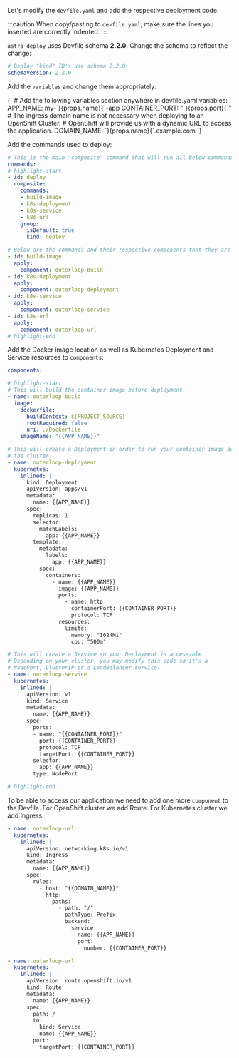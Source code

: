 
Let's modify the `devfile.yaml` and add the respective deployment code.

:::caution
When copy/pasting to `devfile.yaml`, make sure the lines you inserted are correctly indented.
:::

`astra deploy` uses Devfile schema **2.2.0**. Change the schema to reflect the change:

```yaml
# Deploy "kind" ID's use schema 2.2.0+
schemaVersion: 2.2.0
```

Add the `variables` and change them appropriately:

<div>
<CodeBlock language="yaml">
{`
# Add the following variables section anywhere in devfile.yaml
variables:
  APP_NAME: my-`}{props.name}{`-app
  CONTAINER_PORT: "`}{props.port}{`"
  # The ingress domain name is not necessary when deploying to an OpenShift Cluster.
  # OpenShift will provide us with a dynamic URL to access the application.
  DOMAIN_NAME: `}{props.name}{`.example.com
`}
</CodeBlock>
</div>

Add the commands used to deploy:

```yaml
# This is the main "composite" command that will run all below commands
commands:
# highlight-start
- id: deploy
  composite:
    commands:
    - build-image
    - k8s-deployment
    - k8s-service
    - k8s-url
    group:
      isDefault: true
      kind: deploy

# Below are the commands and their respective components that they are "linked" to deploy
- id: build-image
  apply:
    component: outerloop-build
- id: k8s-deployment
  apply:
    component: outerloop-deployment
- id: k8s-service
  apply:
    component: outerloop-service
- id: k8s-url
  apply:
    component: outerloop-url
# highlight-end
```

Add the Docker image location as well as Kubernetes Deployment and Service resources to `components`:
```yaml
components:

# highlight-start
# This will build the container image before deployment
- name: outerloop-build
  image:
    dockerfile:
      buildContext: ${PROJECT_SOURCE}
      rootRequired: false
      uri: ./Dockerfile
    imageName: "{{APP_NAME}}"

# This will create a Deployment in order to run your container image across
# the cluster.
- name: outerloop-deployment
  kubernetes:
    inlined: |
      kind: Deployment
      apiVersion: apps/v1
      metadata:
        name: {{APP_NAME}}
      spec:
        replicas: 1
        selector:
          matchLabels:
            app: {{APP_NAME}}
        template:
          metadata:
            labels:
              app: {{APP_NAME}}
          spec:
            containers:
              - name: {{APP_NAME}}
                image: {{APP_NAME}}
                ports:
                  - name: http
                    containerPort: {{CONTAINER_PORT}}
                    protocol: TCP
                resources:
                  limits:
                    memory: "1024Mi"
                    cpu: "500m"

# This will create a Service so your Deployment is accessible.
# Depending on your cluster, you may modify this code so it's a
# NodePort, ClusterIP or a LoadBalancer service.
- name: outerloop-service
  kubernetes:
    inlined: |
      apiVersion: v1
      kind: Service
      metadata:
        name: {{APP_NAME}}
      spec:
        ports:
        - name: "{{CONTAINER_PORT}}"
          port: {{CONTAINER_PORT}}
          protocol: TCP
          targetPort: {{CONTAINER_PORT}}
        selector:
          app: {{APP_NAME}}
        type: NodePort

# highlight-end
```

To be able to access our application we need to add one more `component` to the Devfile.
For OpenShift cluster we add Route. For Kubernetes cluster we add Ingress.

<Tabs groupId="quickstart">
  <TabItem value="kubernetes" label="Kubernetes">

```yaml
- name: outerloop-url
  kubernetes:
    inlined: |
      apiVersion: networking.k8s.io/v1
      kind: Ingress
      metadata:
        name: {{APP_NAME}}
      spec:
        rules:
          - host: "{{DOMAIN_NAME}}"
            http:
              paths:
                - path: "/"
                  pathType: Prefix
                  backend:
                    service:
                      name: {{APP_NAME}}
                      port:
                        number: {{CONTAINER_PORT}}
```
  </TabItem>
  <TabItem value="openshift" label="OpenShift">

```yaml
- name: outerloop-url
  kubernetes:
    inlined: |
      apiVersion: route.openshift.io/v1
      kind: Route
      metadata:
        name: {{APP_NAME}}
      spec:
        path: /
        to:
          kind: Service
          name: {{APP_NAME}}
        port:
          targetPort: {{CONTAINER_PORT}}
```
</TabItem>
</Tabs>
